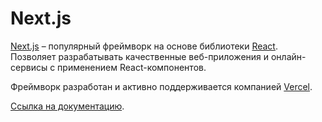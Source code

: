 # Next.js

[Next.js](https://nextjs.org) – популярный фреймворк на основе библиотеки [React](./reactjs.mdx). Позволяет разрабатывать качественные веб-приложения и онлайн-сервисы с применением React-компонентов.

Фреймворк разработан и активно поддерживается компанией [Vercel](https://vercel.com).  

[Ссылка на документацию](https://nextjs.org/docs).
